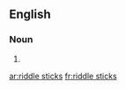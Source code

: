 
==English==

===Noun===
{{head|en|noun plural form}}

# {{plural of|riddle stick|lang=en}}

[[ar:riddle sticks]]
[[fr:riddle sticks]]